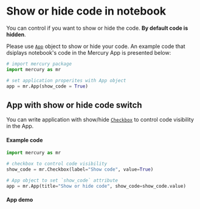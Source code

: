 

# Show or hide code in notebook

You can control if you want to show or hide the code. **By default code is hidden**.

Please use [`App`](/docs/input-widgets/app/) object to show or hide your code. An example code that dsiplays notebook's code in the Mercury App is presented below:

```python
# import mercury package
import mercury as mr

# set application properites with App object
app = mr.App(show_code = True)
```

## App with show or hide code switch

You can write application with show/hide [`Checkbox`](/docs/input-widgets/checkbox/) to control code visibility in the App. 

#### Example code

```python
import mercury as mr

# checkbox to control code visibility
show_code = mr.Checkbox(label="Show code", value=True)

# App object to set `show_code` attribute
app = mr.App(title="Show or hide code", show_code=show_code.value)
```

#### App demo 

<Screenshot src={showHideCodeGif} alt="Mercury application with show and hide code checkbox" />
